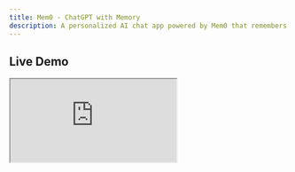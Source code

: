 ```yaml
---
title: Mem0 - ChatGPT with Memory
description: A personalized AI chat app powered by Mem0 that remembers your preferences, facts, and memories
---
```


## Live Demo

<div className="not-prose h-[700px]">
  <iframe
    title="Mem0 - ChatGPT with memory demo"
    className="h-full w-full border border-gray-200"
    src="https://mem0-4vmi.vercel.app/"
  />
</div>

## Overview

The Mem0 example demonstrates how to integrate assistant-ui with Mem0 for persistent memory across conversations. This creates a personalized AI experience that remembers user preferences, facts, and context from previous interactions.

## Features

- **Persistent Memory**: AI remembers user preferences and facts across sessions
- **Personalization**: Tailored responses based on user history and preferences
- **Memory Management**: Users can view, edit, and manage their stored memories
- **Context Continuity**: Conversations build upon previous interactions
- **Privacy Controls**: Users can control what information is remembered
- **Memory Visualization**: Clear interface for managing stored memories

## Usage

To implement memory-enabled chat:

1. **Mem0 Integration**: Set up Mem0 SDK for memory management
2. **Memory Context**: Provide user memories to the AI context
3. **Memory UI**: Create interface for users to manage their memories
4. **Privacy Controls**: Implement controls for memory visibility and deletion
5. **Context Injection**: Automatically include relevant memories in conversations

## Code

Key implementation components:

- **Memory Provider**: Mem0 integration for storing and retrieving memories
- **Context Management**: Automatic inclusion of relevant memories in AI context
- **Memory UI**: Interface for users to view and manage their memories
- **Privacy Controls**: Settings for memory visibility and retention
- **Session Continuity**: Persistent memory across chat sessions

The implementation uses Mem0's memory management system with assistant-ui for a seamless personalized experience.

